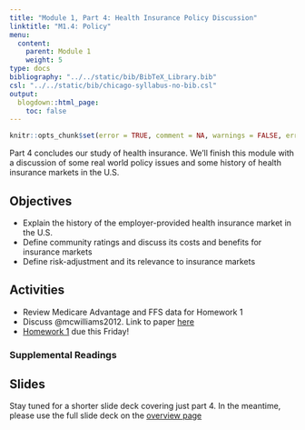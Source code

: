 ```yaml
---
title: "Module 1, Part 4: Health Insurance Policy Discussion"
linktitle: "M1.4: Policy"
menu:
  content:
    parent: Module 1
    weight: 5
type: docs
bibliography: "../../static/bib/BibTeX_Library.bib"
csl: "../../static/bib/chicago-syllabus-no-bib.csl"
output:
  blogdown::html_page:
    toc: false
---
```


```r
knitr::opts_chunk$set(error = TRUE, comment = NA, warnings = FALSE, errors = FALSE, messages = FALSE, tidy = FALSE, echo = FALSE)
```

Part 4 concludes our study of health insurance. We'll finish this module with a discussion of some real world policy issues and some history of health insurance markets in the U.S.

## Objectives
- Explain the history of the employer-provided health insurance market in the U.S.
- Define community ratings and discuss its costs and benefits for insurance markets
- Define risk-adjustment and its relevance to insurance markets

## Activities
- Review Medicare Advantage and FFS data for Homework 1
- Discuss @mcwilliams2012. Link to paper [here](https://www.healthaffairs.org/doi/abs/10.1377/hlthaff.2011.1344)
- [Homework 1](/assignment/homework1.html) due this Friday!

### Supplemental Readings


## Slides
Stay tuned for a shorter slide deck covering just part 4. In the meantime, please use the full slide deck on the [overview page](/content/01-content0/)